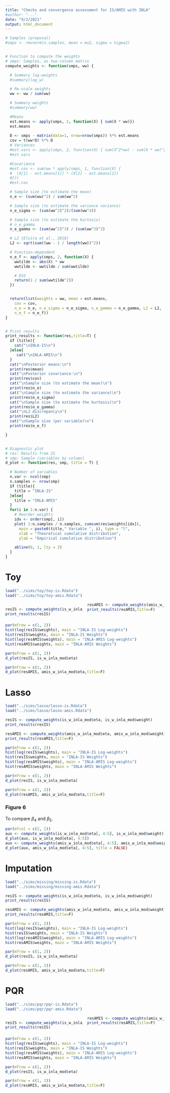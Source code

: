 ```yaml
---
title: "Checks and convergence assessment for IS/AMIS with INLA"
#author: "..."
date: "9/2/2021" 
output: html_document
---
```


<style>
  .col2 {
    columns: 2 200px;         /* number of columns and width in pixels*/
    -webkit-columns: 2 200px; /* chrome, safari */
    -moz-columns: 2 200px;    /* firefox */
  }
  .col3 {
    columns: 3 100px;
    -webkit-columns: 3 100px;
    -moz-columns: 3 100px;
  }
</style>



```r
# Samples (proposal)
#smps <- rmvnorm(n.samples, mean = mu2, sigma = Sigma2)


# Function to compute the weights
# smps: Samples, as two-column matrix
compute_weights <- function(smps, ww) {

  # Summary log-weights
  #summary(log_w)

  # Re-scale weights
  ww <- ww / sum(ww)

  # Summary weights
  #summary(ww)

  #Means
  est.means <- apply(smps, 2, function(X) { sum(X * ww)})
  est.means
  
  D <- smps - matrix(data=1, nrow=nrow(smps)) %*% est.means
  cov = t(ww*D) %*% D
  # Variances
  #est.vars <- apply(smps, 2, function(X) { sum(X^2*ww) - sum(X * ww)^2})
  #est.vars

  #Covariance
  #est.cov <- sum(ww * apply(smps, 1, function(X) {
  #  (X[1] - est.means[1]) * (X[2] - est.means[2])
  #}))
  #est.cov

  # Sample size (to estimate the mean)
  n_e <- (sum(ww)^2) / sum(ww^2)

  # Sample size (to estimate the variance variance)
  n_e_sigma <- (sum(ww^2)^2)/(sum(ww^4))

  # Sample size (to estimate the kurtosis)
  # n_e_gamma
  n_e_gamma <- (sum(ww^2)^3) / (sum(ww^3)^2)

  # L2 (Elvira et al., 2018)
  L2 <- sqrt(sum((ww - 1 / length(ww))^2))

  # Function-dependent
  n_e_f <- apply(smps, 2, function(X) {
    wwtilde <- abs(X) * ww
    wwtilde <- wwtilde / sum(wwtilde)

    # ESS
    return(1 / sum(wwtilde^2))
  })


  return(list(weights = ww, mean = est.means,
    cov = cov,
    n_e = n_e, n_e_sigma = n_e_sigma, n_e_gamma = n_e_gamma, L2 = L2,
    n_e_f = n_e_f))
}


# Print results
print_results <- function(res,title=T) {
  if (title){
    cat("\nINLA-IS\n")
  }else{
     cat("\nINLA-AMIS\n")
  }
  cat("\nPosterior means:\n")
  print(res$mean)
  cat("\nPosterior covariance:\n")
  print(res$cov)
  cat("\nSample size (to estimate the mean)\n")
  print(res$n_e)
  cat("\nSample size (to estimate the variance)\n")
  print(res$n_e_sigma)
  cat("\nSample size (to estimate the kurtosis)\n")
  print(res$n_e_gamma)
  cat("\nL2 discrepancy\n")
  print(res$L2)
  cat("\nSample size (per variable)\n")
  print(res$n_e_f)

}


# Diagnostic plot
# res: Results from IS
# smp: Sample (variables by column)
d_plot <- function(res, smp, title = T) {

  # Number of variables
  n.var <- ncol(smp)
  n.samples <- nrow(smp)
  if (title){
    title = "INLA-IS"
  }else{
    title = "INLA-AMIS"
  }
  for(i in 1:n.var) {
    # Reorder weights
    idx <- order(smp[, i])
    plot( 1:n.samples / n.samples, cumsum(res$weights[idx]),
      main = paste0(title," Variable ", i), type = "l",
      xlab = "Theoretical cumulative distribution",
      ylab = "Empirical cumulative distribution")

    abline(0, 1, lty = 2)
  }
}
```



# Toy

````r
load("../sims/toy/toy-is.Rdata")
load("../sims/toy/toy-amis.Rdata")
````

<div class="col2">
```r
resIS <- compute_weights(is_w_inla_mod$eta, is_w_inla_mod$weight)
print_results(resIS)
```

```r
resAMIS <- compute_weights(amis_w_inla_mod$eta, amis_w_inla_mod$weight)
print_results(resAMIS,title=F)
```
</div>
```r
par(mfrow = c(1, 2))
hist(log(resIS$weights), main = "INLA-IS Log-weights")
hist(resIS$weights, main = "INLA-IS Weights")
hist(log(resAMIS$weights), main = "INLA-AMIS Log-weights")
hist(resAMIS$weights, main = "INLA-AMIS Weights")
```

```r
par(mfrow = c(1, 2))
d_plot(resIS, is_w_inla_mod$eta)

par(mfrow = c(1, 2))
d_plot(resAMIS, amis_w_inla_mod$eta,title=F)
```

# Lasso 


````r
load("../sims/lasso/lasso-is.Rdata")
load("../sims/lasso/lasso-amis.Rdata")
````


```r
resIS <- compute_weights(is_w_inla_mod$eta, is_w_inla_mod$weight)
print_results(resIS)
```

```r
resAMIS <- compute_weights(amis_w_inla_mod$eta, amis_w_inla_mod$weight)
print_results(resAMIS,title=F)
```

```r
par(mfrow = c(1, 2))
hist(log(resIS$weights), main = "INLA-IS Log-weights")
hist(resIS$weights, main = "INLA-IS Weights")
hist(log(resAMIS$weights), main = "INLA-AMIS Log-weights")
hist(resAMIS$weights, main = "INLA-AMIS Weights")
```

```r
par(mfrow = c(1, 2))
d_plot(resIS, is_w_inla_mod$eta)

par(mfrow = c(1, 2))
d_plot(resAMIS, amis_w_inla_mod$eta,title=F)
```


### Figure 6

To compare $\beta_4$ and $\beta_5$.


```r
par(mfcol = c(2, 2))
aux <- compute_weights(is_w_inla_mod$eta[, 4:5], is_w_inla_mod$weight) 
d_plot(aux, is_w_inla_mod$eta[, 4:5])
aux <- compute_weights(amis_w_inla_mod$eta[, 4:5], amis_w_inla_mod$weight) 
d_plot(aux, amis_w_inla_mod$eta[, 4:5], title = FALSE)
```



# Imputation

````r
load("../sims/missing/missing-is.Rdata")
load("../sims/missing/missing-amis.Rdata")
````

```r
resIS <- compute_weights(is_w_inla_mod$eta, is_w_inla_mod$weight)
print_results(resIS)
```

```r
resAMIS <- compute_weights(amis_w_inla_mod$eta, amis_w_inla_mod$weight)
print_results(resAMIS,title=F)
```

```r
par(mfrow = c(1, 2))
hist(log(resIS$weights), main = "INLA-IS Log-weights")
hist(resIS$weights, main = "INLA-IS Weights")
hist(log(resAMIS$weights), main = "INLA-AMIS Log-weights")
hist(resAMIS$weights, main = "INLA-AMIS Weights")
```

```r
par(mfrow = c(1, 2))
d_plot(resIS, is_w_inla_mod$eta)

par(mfrow = c(1, 2))
d_plot(resAMIS, amis_w_inla_mod$eta,title=F)
```

# PQR

````r
load("../sims/pqr/pqr-is.Rdata")
load("../sims/pqr/pqr-amis.Rdata")
````

<div class="col2">
```r
resIS <- compute_weights(is_w_inla_mod$eta, is_w_inla_mod$weight)
print_results(resIS)
```

```r
resAMIS <- compute_weights(amis_w_inla_mod$eta, amis_w_inla_mod$weight)
print_results(resAMIS,title=F)
```
</div>
```r
par(mfrow = c(1, 2))
hist(log(resIS$weights), main = "INLA-IS Log-weights")
hist(resIS$weights, main = "INLA-IS Weights")
hist(log(resAMIS$weights), main = "INLA-AMIS Log-weights")
hist(resAMIS$weights, main = "INLA-AMIS Weights")
```

```r
par(mfrow = c(1, 2))
d_plot(resIS, is_w_inla_mod$eta)

par(mfrow = c(1, 2))
d_plot(resAMIS, amis_w_inla_mod$eta,title=F)
```
